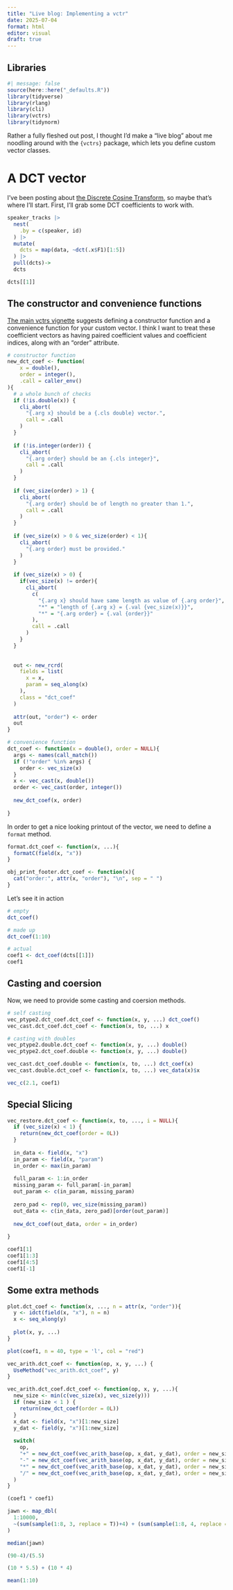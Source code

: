 ```yaml
---
title: "Live blog: Implementing a vctr"
date: 2025-07-04
format: html
editor: visual
draft: true
---
```


::: {.callout-note .column-margin collapse="false"}
## Libraries

```r
#| message: false
source(here::here("_defaults.R"))
library(tidyverse)
library(rlang)
library(cli)
library(vctrs)
library(tidynorm)
```
:::

Rather a fully fleshed out post, I thought I'd make a "live blog" about me noodling around with the `{vctrs}` package, which lets you define custom vector classes.

# A DCT vector

I've been posting about [the Discrete Cosine Transform](../../06/2025-06-17_dct-in-tidynorm/), so maybe that's where I'll start.
First, I'll grab some DCT coefficients to work with.

```r
speaker_tracks |> 
  nest(
    .by = c(speaker, id)
  ) |> 
  mutate(
    dcts = map(data, ~dct(.x$F1)[1:5])
  ) |> 
  pull(dcts)->
  dcts

dcts[[1]]
```

## The constructor and convenience functions

[The main vctrs vignette](https://vctrs.r-lib.org/articles/s3-vector.html) suggests defining a constructor function and a convenience function for your custom vector.
I think I want to treat these coefficient vectors as having paired coefficient values and coefficient indices, along with an "order" attribute.

```r
# constructor function
new_dct_coef <- function(
    x = double(),
    order = integer(),
    .call = caller_env()
){
  # a whole bunch of checks
  if (!is.double(x)) {
    cli_abort(
      "{.arg x} should be a {.cls double} vector.", 
      call = .call
    )
  }
  
  if (!is.integer(order)) {
    cli_abort(
      "{.arg order} should be an {.cls integer}",
      call = .call
    )
  }
  
  if (vec_size(order) > 1) {
    cli_abort(
      "{.arg order} should be of length no greater than 1.",
      call = .call
    )
  }
  
  if (vec_size(x) > 0 & vec_size(order) < 1){
    cli_abort(
      "{.arg order} must be provided."
    )
  }
  
  if (vec_size(x) > 0) {
    if(vec_size(x) != order){
      cli_abort(
        c(
          "{.arg x} should have same length as value of {.arg order}",
          "*" = "length of {.arg x} = {.val {vec_size(x)}}",
          "*" = "{.arg order} = {.val {order}}"
        ),
        call = .call
      )
    }
  }
  
  
  out <- new_rcrd(
    fields = list(
      x = x,
      param = seq_along(x)
    ),
    class = "dct_coef"
  )
  
  attr(out, "order") <- order
  out
}

# convenience function
dct_coef <- function(x = double(), order = NULL){
  args <- names(call_match())
  if (!"order" %in% args) {
    order <- vec_size(x)
  }
  x <- vec_cast(x, double())
  order <- vec_cast(order, integer())
  
  new_dct_coef(x, order)
  
}
```

In order to get a nice looking printout of the vector, we need to define a `format` method.

```r
format.dct_coef <- function(x, ...){
  formatC(field(x, "x"))
}

obj_print_footer.dct_coef <- function(x){
  cat("order:", attr(x, "order"), "\n", sep = " ")
}
```

Let's see it in action

```r
# empty
dct_coef()

# made up
dct_coef(1:10)

# actual
coef1 <- dct_coef(dcts[[1]])
coef1
```

## Casting and coersion

Now, we need to provide some casting and coersion methods.

```r
# self casting
vec_ptype2.dct_coef.dct_coef <- function(x, y, ...) dct_coef()
vec_cast.dct_coef.dct_coef <- function(x, to, ...) x
```

```r
# casting with doubles
vec_ptype2.double.dct_coef <- function(x, y, ...) double()
vec_ptype2.dct_coef.double <- function(x, y, ...) double()

vec_cast.dct_coef.double <- function(x, to, ...) dct_coef(x)
vec_cast.double.dct_coef <- function(x, to, ...) vec_data(x)$x
```

```r
vec_c(2.1, coef1)
```

## Special Slicing

```r
vec_restore.dct_coef <- function(x, to, ..., i = NULL){
  if (vec_size(x) < 1) {
    return(new_dct_coef(order = 0L))
  }
  
  in_data <- field(x, "x")
  in_param <- field(x, "param")
  in_order <- max(in_param)
  
  full_param <- 1:in_order
  missing_param <- full_param[-in_param]
  out_param <- c(in_param, missing_param)
  
  zero_pad <- rep(0, vec_size(missing_param))
  out_data <- c(in_data, zero_pad)[order(out_param)]
  
  new_dct_coef(out_data, order = in_order)
  
}
```

```r
coef1[1]
coef1[1:3]
coef1[4:5]
coef1[-1]
```

## Some extra methods

```r
plot.dct_coef <- function(x, ..., n = attr(x, "order")){
  y <- idct(field(x, "x"), n = n)
  x <- seq_along(y)
  
  plot(x, y, ...)
}
```

```r
plot(coef1, n = 40, type = 'l', col = "red")
```

```r
vec_arith.dct_coef <- function(op, x, y, ...) {
  UseMethod("vec_arith.dct_coef", y)
}

vec_arith.dct_coef.dct_coef <- function(op, x, y, ...){
  new_size <- min(c(vec_size(x), vec_size(y)))
  if (new_size < 1 ) {
    return(new_dct_coef(order = 0L))
  }
  x_dat <- field(x, "x")[1:new_size]
  y_dat <- field(y, "x")[1:new_size]
  
  switch(
    op,
    "+" = new_dct_coef(vec_arith_base(op, x_dat, y_dat), order = new_size),
    "-" = new_dct_coef(vec_arith_base(op, x_dat, y_dat), order = new_size),
    "*" = new_dct_coef(vec_arith_base(op, x_dat, y_dat), order = new_size),
    "/" = new_dct_coef(vec_arith_base(op, x_dat, y_dat), order = new_size)
  )
}
```

```r
(coef1 * coef1)
```

```r
jawn <- map_dbl(
  1:10000,
  ~(sum(sample(1:8, 3, replace = T))+4) + (sum(sample(1:8, 4, replace = T))+4)
)

median(jawn)
```

```r
(90-4)/(5.5)
```

```r
(10 * 5.5) + (10 * 4)
```

```r
mean(1:10)
```
